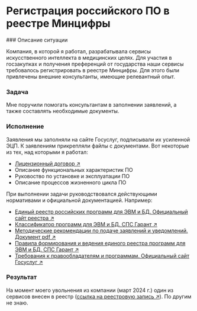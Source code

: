 
# Регистрация российского ПО в реестре Минцифры

<Steps>
### Описание ситуации

Компания, в которой я работал, разрабатывала сервисы искусственного интеллекта в медицинских целях. Для участия в госзакупках и получения преференций от государства наши сервисы требовалось регистрировать в реестре Минцифры. Для этого были привлечены внешние консультанты, имеющие релевантный опыт.

### Задача

Мне поручили помогать консультантам в заполнении заявлений, а также составлять необходимые документы.

### Исполнение

Заявления мы заполняли на сайте Госуслуг, подписывали их усиленной ЭЦП. К заявлениям прикрепляли файлы с документами. Вот некоторые из тех, над которыми я работал:

- [Лицензионный договор ↗](https://drive.google.com/file/d/17T1_agwfsjth9y1BWagh5hPNK5QmwLdJ/view?usp=share_link)
- Описание функциональных характеристик ПО
- Руковоство по установке и эксплуатации ПО
- Описание процессов жизненного цикла ПО

При выполнении задачи руководствовался действующими нормативами и официальной документацией. Например:

- [Единый реестр российских программ для ЭВМ и БД. Официальный сайт реестра ↗](https://reestr.digital.gov.ru)
- [Классификатор программ для ЭВМ и БД. СПС Гарант ↗](https://base.garant.ru/74832091/)
- [Методические рекомендации по подаче заявлений и уведомлений. Документ pdf ↗](https://reestr.digital.gov.ru/upload/documents/Методичка_Подача_заявления.pdf)
- [Правила формирования и ведения единого реестра программ для ЭВМ и БД. СПС Гарант ↗](https://base.garant.ru/71252170/)
- [Требования к правообладателям и программам. Официальный сайт Госуслуг ↗](https://www.gosuslugi.ru/reestrpo)

### Результат

На момент моего увольнения из компании (март 2024 г.) один из сервисов внесен в реестр ([ссылка на реестровую запись ↗](https://reestr.digital.gov.ru/request/1836112/)). По другим не знаю.

</Steps>